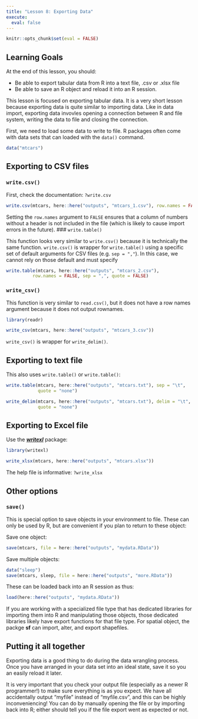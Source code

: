 ```yaml
---
title: "Lesson 8: Exporting Data"
execute:
  eval: false
---
```


```r
knitr::opts_chunk$set(eval = FALSE)
```


::: {.callout-caution collapse="false"}
## Learning Goals

At the end of this lesson, you should: 

* Be able to export tabular data from R into a text file, .csv or .xlsx file
* Be able to save an R object and reload it into an R session. 
:::

This lesson is focused on exporting tabular data. It is a very short lesson because exporting data is quite similar to importing data. Like in data import, exporting data invovles opening a connection between R and file system, writing the data to file and closing the connection.  

First, we need to load some data to write to file. R packages often come with data sets that can loaded with the `data()` command. 

```r
data("mtcars")
```

## Exporting to CSV files 

### `write.csv()`

First, check the documentation: `?write.csv`

```r
write.csv(mtcars, here::here("outputs", "mtcars_1.csv"), row.names = FALSE)
```

Setting the `row.names` argument to `FALSE` ensures that a column of numbers without a header is not included in the file (which is likely to cause import errors in the future). 
### `write.table()`

This function looks very similar to `write.csv()` because it is technically the same function. `write.csv()` is wrapper for `write.table()` using a specific set of default arguments for CSV files (e.g. `sep = ","`). In this case, we cannot rely on those default and must specify 

```r
write.table(mtcars, here::here("outputs", "mtcars_2.csv"), 
          row.names = FALSE, sep = ",", quote = FALSE)
```

### `write_csv()`

This function is very similar to `read.csv()`, but it does not have a row names argument because it does not output rownames. 

```r
library(readr)

write_csv(mtcars, here::here("outputs", "mtcars_3.csv"))
```

`write_csv()` is wrapper for `write_delim()`. 


## Exporting to text file

This also uses `write.table()` or `write.table()`:

```r
write.table(mtcars, here::here("outputs", "mtcars.txt"), sep = "\t",
            quote = "none")

write_delim(mtcars, here::here("outputs", "mtcars.txt"), delim = "\t",
            quote = "none")
```


## Exporting to Excel file

Use the [***writexl***](https://docs.ropensci.org/writexl/) package: 

```r
library(writexl)

write_xlsx(mtcars, here::here("outputs", "mtcars.xlsx"))
```

The help file is informative: `?write_xlsx`

## Other options

### `save()`

This is special option to save objects in your environment to file. These can only be used by R, but are convenient if you plan to return to these object:

Save one object: 
```r
save(mtcars, file = here::here("outputs", "mydata.RData"))
```

Save multiple objects: 
```r
data("sleep")
save(mtcars, sleep, file = here::here("outputs", "more.RData"))
```

These can be loaded back into an R session as thus:

```r
load(here::here("outputs", "mydata.RData"))
```

::: {.callout-note}
If you are working with a specialized file type that has dedicated libraries for importing them into R and manipulating those objects, those dedicated libraries likely have export functions for that file type. For spatial object, the packge **sf** can import, alter, and export shapefiles. 
:::

::: {.callout-tip}
## Putting it all together 

Exporting data is a good thing to do during the data wrangling process. Once you have arranged in your data set into an ideal state, save it so you an easily reload it later. 

It is very important that you check your output file (especially as a newer R programmer!) to make sure everything is as you expect. We have all accidentally output "myfile" instead of "myfile.csv", and this can be highly inconveniencing! You can do by manually opening the file or by importing back into R; either should tell you if the file export went as expected or not. 
:::

